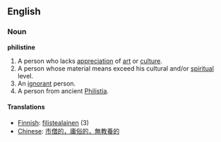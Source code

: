 ==English==
===Noun===
'''philistine'''
#A person who lacks [[appreciation]] of [[art]] or [[culture]].
#A person whose material means exceed his cultural and/or [[spiritual]] level.
#An [[ignorant]] person.
#A person from ancient [[Philistia]].

====Translations====
*[[Finnish]]: [[filistealainen]] (3)
*[[Chinese]]: [[市僧的，庸俗的，無教養的]]